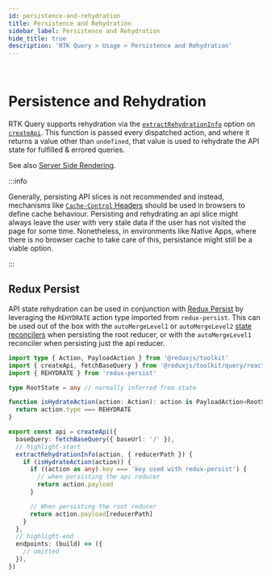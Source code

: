 ```yaml
---
id: persistence-and-rehydration
title: Persistence and Rehydration
sidebar_label: Persistence and Rehydration
hide_title: true
description: 'RTK Query > Usage > Persistence and Rehydration'
---
```


&nbsp;

# Persistence and Rehydration

RTK Query supports rehydration via the [`extractRehydrationInfo`](../api/createApi.mdx#extractrehydrationinfo)
option on [`createApi`](../api/createApi.mdx). This function is passed every dispatched action,
and where it returns a value other than `undefined`, that value is used to rehydrate the API state
for fulfilled & errored queries.

See also [Server Side Rendering](./server-side-rendering.mdx).

:::info

Generally, persisting API slices is not recommended and instead, mechanisms like
[`Cache-Control` Headers](https://developer.mozilla.org/en-US/docs/Web/HTTP/Headers/Cache-Control)
should be used in browsers to define cache behaviour.
Persisting and rehydrating an api slice might always leave the user with very stale data if the user
has not visited the page for some time.
Nonetheless, in environments like Native Apps, where there is no browser cache to take care of this,
persistance might still be a viable option.

:::

## Redux Persist

API state rehydration can be used in conjunction with [Redux Persist](https://github.com/rt2zz/redux-persist)
by leveraging the `REHYDRATE` action type imported from `redux-persist`. This can be used out of the
box with the `autoMergeLevel1` or `autoMergeLevel2` [state reconcilers](https://github.com/rt2zz/redux-persist#state-reconciler)
when persisting the root reducer, or with the `autoMergeLevel1` reconciler when persisting just the api reducer.

```ts title="redux-persist rehydration example"
import type { Action, PayloadAction } from '@reduxjs/toolkit'
import { createApi, fetchBaseQuery } from '@reduxjs/toolkit/query/react'
import { REHYDRATE } from 'redux-persist'

type RootState = any // normally inferred from state

function isHydrateAction(action: Action): action is PayloadAction<RootState> {
  return action.type === REHYDRATE
}

export const api = createApi({
  baseQuery: fetchBaseQuery({ baseUrl: '/' }),
  // highlight-start
  extractRehydrationInfo(action, { reducerPath }) {
    if (isHydrateAction(action)) {
      if ((action as any).key === 'key used with redux-persist') {
        // when persisting the api reducer
        return action.payload
      }

      // When persisting the root reducer
      return action.payload[reducerPath]
    }
  },
  // highlight-end
  endpoints: (build) => ({
    // omitted
  }),
})
```
